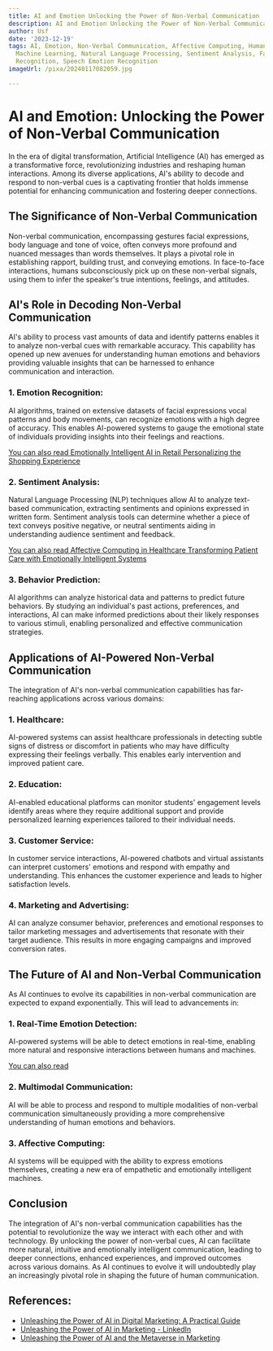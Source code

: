```yaml
---
title: AI and Emotion Unlocking the Power of Non-Verbal Communication
description: AI and Emotion Unlocking the Power of Non-Verbal Communication
author: Usf
date: '2023-12-19'
tags: AI, Emotion, Non-Verbal Communication, Affective Computing, Human-Computer Interaction,
  Machine Learning, Natural Language Processing, Sentiment Analysis, Facial Expression
  Recognition, Speech Emotion Recognition
imageUrl: /pixa/20240117082059.jpg

---
```

# AI and Emotion: Unlocking the  Power of Non-Verbal Communication

In the era  of digital transformation, Artificial Intelligence (AI) has emerged as a transformative force, revolutionizing industries and reshaping human interactions. Among its diverse applications, AI's ability  to decode and respond  to non-verbal  cues  is  a captivating  frontier  that holds immense potential for enhancing  communication and fostering deeper connections.

## The  Significance  of Non-Verbal Communication

Non-verbal communication, encompassing gestures facial expressions, body language and tone of voice,  often conveys more profound and nuanced messages than words themselves. It plays a  pivotal role  in  establishing rapport, building trust, and conveying emotions. In face-to-face interactions, humans subconsciously pick  up on these non-verbal signals, using them to infer  the  speaker's true  intentions, feelings, and attitudes.

## AI's Role in Decoding  Non-Verbal Communication

AI's ability to  process vast amounts of data and identify patterns enables it to analyze non-verbal cues with remarkable accuracy. This capability has opened up new avenues  for understanding human emotions and behaviors providing valuable  insights that can be harnessed to enhance communication and interaction.

### 1. Emotion Recognition:

AI algorithms, trained on extensive datasets  of facial expressions vocal patterns and body movements,  can recognize emotions  with a high degree of accuracy. This enables AI-powered systems to gauge the emotional  state of individuals providing  insights into their feelings and reactions.

[You can also read  Emotionally Intelligent AI in Retail Personalizing the  Shopping Experience](Emotionally%20Intelligent%20AI%20in%20Retail%20Personalizing%20the%20Shopping%20Experience)


###  2. Sentiment Analysis:

Natural Language Processing (NLP) techniques allow AI to  analyze  text-based  communication, extracting sentiments and opinions expressed in written form. Sentiment analysis tools  can determine whether a piece of text  conveys positive negative, or neutral sentiments aiding in understanding audience  sentiment and feedback.

[You  can also read Affective Computing in Healthcare Transforming Patient  Care with Emotionally Intelligent Systems](Affective%20Computing%20in%20Healthcare%20Transforming%20Patient%20Care%20with%20Emotionally%20Intelligent%20Systems)


### 3. Behavior Prediction:

AI algorithms can analyze historical  data  and patterns to predict future  behaviors. By studying an individual's past actions, preferences, and interactions, AI can make informed predictions about their likely responses  to various  stimuli, enabling personalized and effective communication strategies.

## Applications of AI-Powered Non-Verbal  Communication

The integration of AI's  non-verbal communication capabilities has far-reaching applications across  various domains:

### 1.  Healthcare:

AI-powered systems can assist healthcare professionals in detecting subtle signs of  distress or discomfort in patients who  may have difficulty expressing their feelings verbally. This enables early intervention and improved patient care.

### 2. Education:

AI-enabled educational platforms can monitor students' engagement levels identify areas where they require additional support and provide personalized learning experiences tailored to their individual needs.

### 3. Customer Service:

In customer service interactions, AI-powered chatbots and virtual assistants can interpret customers' emotions and respond with  empathy  and understanding. This enhances the customer experience and leads to higher satisfaction levels.

### 4. Marketing and Advertising:

AI can analyze consumer behavior, preferences and emotional responses to tailor  marketing messages and  advertisements that resonate with their target  audience. This results in more engaging campaigns and improved conversion rates.

## The Future of AI and Non-Verbal Communication

As AI continues to  evolve its capabilities in  non-verbal communication are expected to expand exponentially. This will lead to advancements in:

### 1. Real-Time Emotion Detection:

AI-powered systems will be able to detect emotions in real-time, enabling more natural and responsive interactions between humans and machines.

[You can also read  ]()


### 2. Multimodal Communication:

AI will be able to process and respond to multiple modalities of non-verbal communication simultaneously providing a more comprehensive understanding of  human emotions and  behaviors.

### 3. Affective Computing:

AI systems will be equipped with the ability to express emotions themselves, creating a new era of empathetic and emotionally intelligent machines.

## Conclusion

The integration of AI's non-verbal communication capabilities has the potential to revolutionize the way we interact with each other and with technology. By unlocking the power of non-verbal cues, AI can facilitate  more natural, intuitive and emotionally intelligent communication, leading to deeper connections, enhanced experiences,  and improved outcomes across various domains. As  AI continues to evolve it will undoubtedly play an increasingly pivotal role in shaping the future of human communication.

## References:
- [Unleashing the Power of AI in Digital Marketing: A Practical Guide](https://www.linkedin.com/pulse/unleashing-power-ai-digital-marketing-practical-guide-habib-ako-rw1we?trk=article-ssr-frontend-pulse_more-articles_related-content-card)
- [Unleashing the Power of AI in Marketing - LinkedIn](https://www.linkedin.com/pulse/unleashing-power-ai-marketing-shreeharsha-hegde)
- [Unleashing the Power of AI and the Metaverse in Marketing](https://ibentos.com/blogs/unleashing-the-power-of-ai-and-the-metaverse-in-marketing/)
